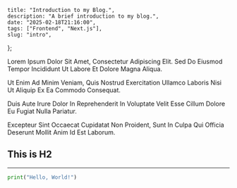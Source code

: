 
    title: "Introduction to my Blog.",
    description: "A brief introduction to my blog.",
    date: "2025-02-18T21:16:00",
    tags: ["Frontend", "Next.js"],
    slug: "intro",
};

<BlogLayout metadata={metadata}>

Lorem Ipsum Dolor Sit Amet, Consectetur Adipiscing Elit. Sed Do Eiusmod Tempor Incididunt Ut Labore Et Dolore Magna Aliqua.

Ut Enim Ad Minim Veniam, Quis Nostrud Exercitation Ullamco Laboris Nisi Ut Aliquip Ex Ea Commodo Consequat.

Duis Aute Irure Dolor In Reprehenderit In Voluptate Velit Esse Cillum Dolore Eu Fugiat Nulla Pariatur.

Excepteur Sint Occaecat Cupidatat Non Proident, Sunt In Culpa Qui Officia Deserunt Mollit Anim Id Est Laborum.

## This is H2

---

```python
print("Hello, World!")
```

</BlogLayout>
